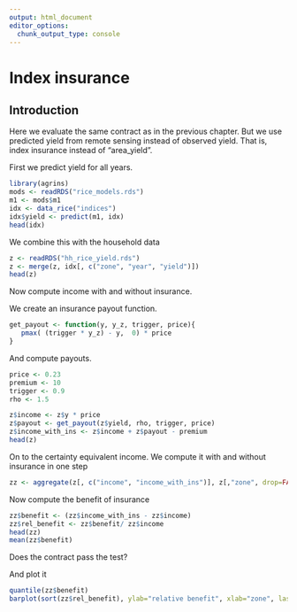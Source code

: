 ```yaml
---
output: html_document
editor_options: 
  chunk_output_type: console
---
```

# Index insurance


## Introduction

Here we evaluate the same contract as in the previous chapter. But we use predicted yield from remote sensing instead of observed yield. That is, index insurance instead of "area_yield". 


First we predict yield for all years.

```r
library(agrins)
mods <- readRDS("rice_models.rds")
m1 <- mods$m1
idx <- data_rice("indices")
idx$yield <- predict(m1, idx)
head(idx)
```

We combine this with the household data

```r
z <- readRDS("hh_rice_yield.rds")
z <- merge(z, idx[, c("zone", "year", "yield")])
head(z)
```

Now compute income with and without insurance. 

We create an insurance payout function.

```r
get_payout <- function(y, y_z, trigger, price){
   pmax( (trigger * y_z) - y,  0) * price
}
``` 

And compute payouts. 

```r
price <- 0.23
premium <- 10
trigger <- 0.9
rho <- 1.5

z$income <- z$y * price
z$payout <- get_payout(z$yield, rho, trigger, price)
z$income_with_ins <- z$income + z$payout - premium
head(z)
```

On to the certainty equivalent income. We compute it with and without insurance in one step

```r
zz <- aggregate(z[, c("income", "income_with_ins")], z[,"zone", drop=FALSE], function(i) ce_income(i, 1.5))
```

Now compute the benefit of insurance

```r
zz$benefit <- (zz$income_with_ins - zz$income)
zz$rel_benefit <- zz$benefit/ zz$income
head(zz)
mean(zz$benefit)
```
Does the contract pass the test?


And plot it 

```r
quantile(zz$benefit)
barplot(sort(zz$rel_benefit), ylab="relative benefit", xlab="zone", las=1)
```


